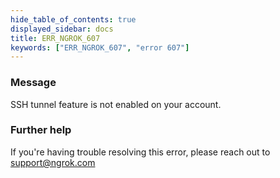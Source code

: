 ```yaml
---
hide_table_of_contents: true
displayed_sidebar: docs
title: ERR_NGROK_607
keywords: ["ERR_NGROK_607", "error 607"]
---
```


### Message

SSH tunnel feature is not enabled on your account.

### Further help

If you're having trouble resolving this error, please reach out to [support@ngrok.com](mailto:support@ngrok.com?subject=Help%20with%20ERR_NGROK_607)
